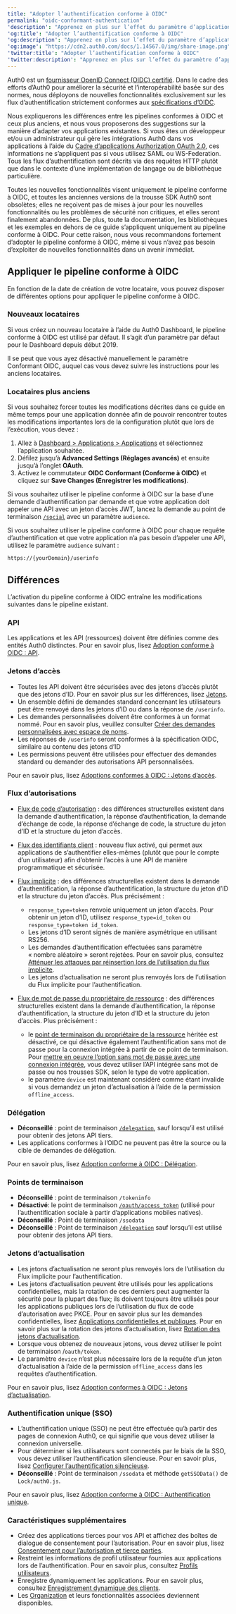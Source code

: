 ```yaml
---
title: "Adopter l’authentification conforme à OIDC"
permalink: "oidc-conformant-authentication"
'description': "Apprenez en plus sur l’effet du paramètre d’application conforme à OIDC sur le pipeline d’authentification."
'og:title': "Adopter l’authentification conforme à OIDC"
'og:description': "Apprenez en plus sur l’effet du paramètre d’application conforme à OIDC sur le pipeline d’authentification."
'og:image': "https://cdn2.auth0.com/docs/1.14567.0/img/share-image.png"
'twitter:title': "Adopter l’authentification conforme à OIDC"
'twitter:description': "Apprenez en plus sur l’effet du paramètre d’application conforme à OIDC sur le pipeline d’authentification."
---
```


Auth0 est un [fournisseur OpenID Connect (OIDC) certifié](http://openid.net/certification/). Dans le cadre des efforts d’Auth0 pour améliorer la sécurité et l’interopérabilité basée sur des normes, nous déployons de nouvelles fonctionnalités exclusivement sur les flux d’authentification strictement conformes aux [spécifications d’OIDC](http://openid.net/specs/openid-connect-core-1_0.html).

Nous expliquerons les différences entre les pipelines conformes à OIDC et ceux plus anciens, et nous vous proposerons des suggestions sur la manière d’adapter vos applications existantes. Si vous êtes un développeur et/ou un administrateur qui gère les intégrations Auth0 dans vos applications à l’aide du [Cadre d’applications Authorization OAuth 2.0](/docs/fr-ca/authenticate/protocols/oauth), ces informations ne s’appliquent pas si vous utilisez <Tooltip href="/docs/fr-ca/glossary?term=security-assertion-markup-language" tip="Security Assertion Markup Language (SAML)
Protocole normalisé permettant à deux parties d’échanger des informations d’authentification sans mot de passe." cta="Voir le glossaire">SAML</Tooltip> ou WS-Federation. Tous les flux d’authentification sont décrits via des requêtes HTTP plutôt que dans le contexte d’une implémentation de langage ou de bibliothèque particulière.

Toutes les nouvelles fonctionnalités visent uniquement le pipeline conforme à OIDC, et toutes les anciennes versions de la trousse SDK Auth0 sont obsolètes; elles ne reçoivent pas de mises à jour pour les nouvelles fonctionnalités ou les problèmes de sécurité non critiques, et elles seront finalement abandonnées. De plus, toute la documentation, les bibliothèques et les exemples en dehors de ce guide s’appliquent uniquement au pipeline conforme à OIDC. Pour cette raison, nous vous recommandons fortement d’adopter le pipeline conforme à OIDC, même si vous n’avez pas besoin d’exploiter de nouvelles fonctionnalités dans un avenir immédiat.

## Appliquer le pipeline conforme à OIDC

En fonction de la date de création de votre locataire, vous pouvez disposer de différentes options pour appliquer le pipeline conforme à OIDC.

### Nouveaux locataires

Si vous créez un nouveau locataire à l’aide du <Tooltip href="/docs/fr-ca/glossary?term=auth0-dashboard" tip="Auth0 Dashboard
Principal produit d’Auth0 pour configurer vos services." cta="Voir le glossaire">Auth0 Dashboard</Tooltip>, le pipeline conforme à OIDC est utilisé par défaut. Il s’agit d’un paramètre par défaut pour le Dashboard depuis début 2019.

<Callout icon="file-lines" color="#0EA5E9" iconType="regular">

Il se peut que vous ayez désactivé manuellement le paramètre Conformant OIDC, auquel cas vous devez suivre les instructions pour les anciens locataires.

</Callout>

### Locataires plus anciens

Si vous souhaitez forcer toutes les modifications décrites dans ce guide en même temps pour une application donnée afin de pouvoir rencontrer toutes les modifications importantes lors de la configuration plutôt que lors de l’exécution, vous devez :

1. Allez à [Dashboard > Applications > Applications](https://manage.auth0.com/#/applications) et sélectionnez l’application souhaitée.
2. Défilez jusqu’à **Advanced Settings (Réglages avancés)**  et ensuite jusqu’à l’onglet **OAuth**.
3. Activez le commutateur **OIDC Conformant (Conforme à OIDC)** et cliquez sur **Save Changes (Enregistrer les modifications)**.

Si vous souhaitez utiliser le pipeline conforme à OIDC sur la base d’une demande d’authentification par demande et que votre application doit appeler une API avec un jeton d’accès <Tooltip href="/docs/fr-ca/glossary?term=json-web-token" tip="Jeton Web JSON (JWT)
Format standard de jeton d’ID (et souvent de jeton d’accès) utilisé pour représenter en toute sécurité des demandes entre deux parties." cta="Voir le glossaire">JWT</Tooltip>, lancez la demande au point de terminaison [`/social`](/docs/fr-ca/api/authentication#social) avec un paramètre `audience`.

Si vous souhaitez utiliser le pipeline conforme à OIDC pour chaque requête d’authentification et que votre application n’a pas besoin d’appeler une API, utilisez le paramètre `audience` suivant :

``` lines
https://{yourDomain}/userinfo
```

## Différences

L’activation du pipeline conforme à OIDC entraîne les modifications suivantes dans le pipeline existant.

### API

Les applications et les API (ressources) doivent être définies comme des entités Auth0 distinctes. Pour en savoir plus, lisez [Adoption conforme à OIDC : API](/docs/fr-ca/authenticate/login/oidc-conformant-authentication/oidc-adoption-apis).

### Jetons d’accès

* Toutes les API doivent être sécurisées avec des jetons d’accès plutôt que des jetons d’ID. Pour en savoir plus sur les différences, lisez [Jetons](/docs/fr-ca/secure/tokens).
* Un ensemble défini de demandes standard concernant les utilisateurs peut être renvoyé dans les jetons d’ID ou dans la réponse de `/userinfo`.
* Les demandes personnalisées doivent être conformes à un format nommé. Pour en savoir plus, veuillez consulter [Créer des demandes personnalisées avec espace de noms](/docs/fr-ca/secure/tokens/json-web-tokens/create-custom-claims).
* Les réponses de `/userinfo` seront conformes à la spécification OIDC, similaire au contenu des jetons d’ID
* Les permissions peuvent être utilisées pour effectuer des demandes standard ou demander des autorisations API personnalisées.

Pour en savoir plus, lisez [Adoptions conformes à OIDC : Jetons d’accès](/docs/fr-ca/authenticate/login/oidc-conformant-authentication/oidc-adoption-access-tokens).

### Flux d’autorisations

* [Flux de code d’autorisation](/docs/fr-ca/authenticate/login/oidc-conformant-authentication/oidc-adoption-auth-code-flow) : des différences structurelles existent dans la demande d’authentification, la réponse d’authentification, la demande d’échange de code, la réponse d’échange de code, la structure du jeton d’ID et la structure du jeton d’accès.
* [Flux des identifiants client](/docs/fr-ca/authenticate/login/oidc-conformant-authentication/oidc-adoption-client-credentials-flow) : nouveau flux activé, qui permet aux applications de s’authentifier elles-mêmes (plutôt que pour le compte d’un utilisateur) afin d’obtenir l’accès à une API de manière programmatique et sécurisée.
* [Flux implicite](/docs/fr-ca/authenticate/login/oidc-conformant-authentication/oidc-adoption-implicit-flow) : des différences structurelles existent dans la demande d’authentification, la réponse d’authentification, la structure du jeton d’ID et la structure du jeton d’accès. Plus précisément :

  + `response_type=token` renvoie uniquement un jeton d’accès. Pour obtenir un jeton d’ID, utilisez `response_type=id_token` ou `response_type=token id_token`.
  + Les jetons d’ID seront signés de manière asymétrique en utilisant RS256.
  + Les demandes d’authentification effectuées sans paramètre « nombre aléatoire » seront rejetées. Pour en savoir plus, consultez [Atténuer les attaques par réinsertion lors de l’utilisation du flux implicite](/docs/fr-ca/get-started/authentication-and-authorization-flow/implicit-flow-with-form-post/mitigate-replay-attacks-when-using-the-implicit-flow).
  + Les jetons d’actualisation ne seront plus renvoyés lors de l’utilisation du Flux implicite pour l’authentification.
* [Flux de mot de passe du propriétaire de ressource](/docs/fr-ca/authenticate/login/oidc-conformant-authentication/oidc-adoption-rop-flow) : des différences structurelles existent dans la demande d’authentification, la réponse d’authentification, la structure du jeton d’ID et la structure du jeton d’accès. Plus précisément :

  + le [point de terminaison du propriétaire de la ressource](/docs/fr-ca/api/authentication#database-ad-ldap-active-) héritée est désactivé, ce qui désactive également l’authentification sans mot de passe pour la connexion intégrée à partir de ce point de terminaison. Pour [mettre en oeuvre l’option sans mot de passe avec une connexion intégrée](/docs/fr-ca/connections/passwordless/guides/embedded-login), vous devez utiliser l’API intégrée sans mot de passe ou nos trousses SDK, selon le type de votre application.
  + le paramètre `device` est maintenant considéré comme étant invalide si vous demandez un jeton d’actualisation à l’aide de la permission `offline_access`.

### Délégation

* **Déconseillé** : point de terminaison [`/delegation`](/docs/fr-ca/api/authentication#delegation), sauf lorsqu’il est utilisé pour obtenir des jetons API tiers.
* Les applications conformes à l’OIDC ne peuvent pas être la source ou la cible de demandes de délégation.

Pour en savoir plus, lisez [Adoption conforme à OIDC : Délégation](/docs/fr-ca/authenticate/login/oidc-conformant-authentication/oidc-adoption-delegation).

### Points de terminaison

* **Déconseillé** : point de terminaison `/tokeninfo`
* **Désactivé**: le point de terminaison [`/oauth/access_token`](/docs/fr-ca/api/authentication#post-oauth-access_token) (utilisé pour l’authentification sociale à partir d’applications mobiles natives).
* **Déconseillé** : Point de terminaison `/ssodata`
* **Déconseillé** : Point de terminaison [`/delegation`](/docs/fr-ca/api/authentication#delegation) sauf lorsqu’il est utilisé pour obtenir des jetons API tiers.

### Jetons d’actualisation

* Les jetons d’actualisation ne seront plus renvoyés lors de l’utilisation du Flux implicite pour l’authentification.
* Les jetons d’actualisation peuvent être utilisés pour les applications confidentielles, mais la rotation de ces derniers peut augmenter la sécurité pour la plupart des flux; ils doivent toujours être utilisés pour les applications publiques lors de l’utilisation du flux de code d’autorisation avec PKCE. Pour en savoir plus sur les demandes confidentielles, lisez [Applications confidentielles et publiques](/docs/fr-ca/get-started/applications/confidential-and-public-applications). Pour en savoir plus sur la rotation des jetons d’actualisation, lisez [Rotation des jetons d’actualisation](/docs/fr-ca/secure/tokens/refresh-tokens/refresh-token-rotation).
* Lorsque vous obtenez de nouveaux jetons, vous devez utiliser le point de terminaison /`oauth/token`.
* Le paramètre `device` n’est plus nécessaire lors de la requête d’un jeton d’actualisation à l’aide de la permission `offline_access` dans les requêtes d’authentification.

Pour en savoir plus, lisez [Adoption conformes à OIDC : Jetons d’actualisation](/docs/fr-ca/authenticate/login/oidc-conformant-authentication/oidc-adoption-refresh-tokens).

### Authentification unique (SSO)

* L’authentification unique (<Tooltip href="/docs/fr-ca/glossary?term=single-sign-on" tip="Authentification unique (SSO)
Service qui, après qu’un utilisateur se soit connecté à une application, le connecte automatiquement à d’autres applications." cta="Voir le glossaire">SSO</Tooltip>) ne peut être effectuée qu’à partir des pages de connexion Auth0, ce qui signifie que vous devez utiliser la connexion universelle.
* Pour déterminer si les utilisateurs sont connectés par le biais de la SSO, vous devez utiliser l’authentification silencieuse. Pour en savoir plus, lisez [Configurer l’authentification silencieuse](/docs/fr-ca/authenticate/login/configure-silent-authentication).
* **Déconseillé** : Point de terminaison `/ssodata` et méthode `getSSOData()` de `Lock/auth0.js`.

Pour en savoir plus, lisez [Adoption conforme à OIDC : Authentification unique](/docs/fr-ca/authenticate/login/oidc-conformant-authentication/oidc-adoption-sso).

### Caractéristiques supplémentaires

* Créez des applications tierces pour vos API et affichez des boîtes de dialogue de consentement pour l’autorisation. Pour en savoir plus, lisez [Consentement pour l’autorisation et tierce parties](/docs/fr-ca/get-started/applications/confidential-and-public-applications/user-consent-and-third-party-applications).
* Restreint les informations de profil utilisateur fournies aux applications lors de l’authentification. Pour en savoir plus, consultez [Profils utilisateurs](/docs/fr-ca/manage-users/user-accounts/user-profiles/user-profile-structure).
* Enregistre dynamiquement les applications. Pour en savoir plus, consultez [Enregistrement dynamique des clients](/docs/fr-ca/get-started/applications/dynamic-client-registration).
* Les [Organization](https://auth0.com/docs/manage-users/organizations) et leurs fonctionnalités associées deviennent disponibles.